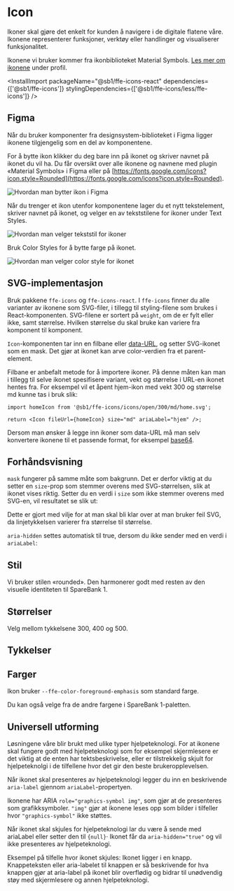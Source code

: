 
<Meta of={IconStories} />

# Icon

Ikoner skal gjøre det enkelt for kunden å navigere i de digitale flatene våre. Ikonene representerer funksjoner, verktøy eller handlinger og visualiserer funksjonalitet.

Ikonene vi bruker kommer fra ikonbiblioteket Material Symbols. [Les mer om ikonene](https://design.sparebank1.no/profil/ikoner/) under profil.

<InstallImport
    packageName="@sb1/ffe-icons-react"
    dependencies={['@sb1/ffe-icons']}
    stylingDependencies={['@sb1/ffe-icons/less/ffe-icons']}
/>

## Figma

Når du bruker komponenter fra designsystem-biblioteket i Figma ligger ikonene tilgjengelig som en del av komponentene.

For å bytte ikon klikker du deg bare inn på ikonet og skriver navnet på ikonet du vil ha. Du får oversikt over alle ikonene og navnene med plugin «Material Symbols»
i Figma eller på [https://fonts.google.com/icons?icon.style=Rounded](https://fonts.google.com/icons?icon.style=Rounded).

<img src={bytteIkonSrc} alt="Hvordan man bytter ikon i Figma" />

Når du trenger et ikon utenfor komponentene lager du et nytt tekstelement, skriver navnet på ikonet, og velger en av tekststilene for ikoner under Text Styles.

<img src={velgerTextStilSrc} alt="Hvordan man velger tekststil for ikoner" />

Bruk Color Styles for å bytte farge på ikonet.

<img src={velgerColorSrc} alt="Hvordan man velger color style for ikonet" />

## SVG-implementasjon

Bruk pakkene `ffe-icons` og `ffe-icons-react`. I `ffe-icons` finner du alle varianter av ikonene som SVG-filer, i tillegg til styling-filene som brukes i React-komponenten.
SVG-filene er sortert på `weight`, om de er fylt eller ikke, samt størrelse. Hvilken størrelse du skal bruke kan variere fra komponent til komponent.

`Icon`-komponenten tar inn en filbane eller [data-URL](https://developer.mozilla.org/en-US/docs/Web/HTTP/Basics_of_HTTP/Data_URLs), og setter SVG-ikonet som en mask. Det gjør at ikonet kan arve color-verdien fra et parent-element.

Filbane er anbefalt metode for å importere ikoner. På denne måten kan man i tillegg til selve ikonet spesifisere variant, vekt og størrelse i URL-en ikonet hentes fra.
For eksempel vil et åpent hjem-ikon med vekt 300 og størrelse md kunne tas i bruk slik:

```
import homeIcon from '@sb1/ffe-icons/icons/open/300/md/home.svg';

return <Icon fileUrl={homeIcon} size="md" ariaLabel="hjem" />;
```

Dersom man ønsker å legge inn ikoner som data-URL må man selv konvertere ikonene til et passende format, for eksempel [base64](https://developer.mozilla.org/en-US/docs/Glossary/Base64).

## Forhåndsvisning

<Canvas of={IconStories.Standard} />
<Controls of={IconStories.Standard} />

`mask` fungerer på samme måte som bakgrunn. Det er derfor viktig at du setter en `size`-prop som stemmer overens med SVG-størrelsen, slik at ikonet vises riktig.
Setter du en verdi i `size` som ikke stemmer overens med SVG-en, vil resultatet se slik ut:

<Canvas of={IconStories.WrongSize} />

Dette er gjort med vilje for at man skal bli klar over at man bruker feil SVG, da linjetykkelsen varierer fra størrelse til størrelse.

`aria-hidden` settes automatisk til true, dersom du ikke sender med en verdi i `ariaLabel`:

<Canvas of={IconStories.NoAriaLabel} />

## Stil

Vi bruker stilen «rounded». Den harmonerer godt med resten av den visuelle identiteten til SpareBank 1.

## Størrelser

Velg mellom tykkelsene 300, 400 og 500.

<Canvas of={IconStories.Sizes} />

## Tykkelser

<Canvas of={IconStories.Weights} />

## Farger

Ikon bruker `--ffe-color-foreground-emphasis` som standard farge.

Du kan også velge fra de andre fargene i SpareBank 1-paletten.

## Universell utforming

Løsningene våre blir brukt med ulike typer hjelpeteknologi. For at ikonene skal fungere godt med hjelpeteknologi som for
eksempel skjermlesere er det viktig at de enten har tektsbeskrivelse, eller er tilstrekkelig skjult for hjelpeteknolgi i
de tilfellene hvor det gir den beste brukeropplevelsen.

Når ikonet skal presenteres av hjelpeteknologi legger du inn en beskrivende `aria-label` gjennom `ariaLabel`-propertyen.

Ikonene har ARIA `role="graphics-symbol img"`, som gjør at de presenteres som grafikksymboler. `"img"` gjør at ikonene leses
opp som bilder i tilfeller hvor `"graphics-symbol"` ikke støttes.

Når ikonet skal skjules for hjelpeteknologi lar du være å sende med ariaLabel eller setter den til `{null}`·
Ikonet får da `aria-hidden="true"` og vil ikke presenteres av hjelpeteknologi.

Eksempel på tilfelle hvor ikonet skjules: Ikonet ligger i en knapp. Knappeteksten eller aria-labelet til knappen er så
beskrivende for hva knappen gjør at aria-label på ikonet blir overflødig og bidrar til unødvendig støy med skjermlesere
og annen hjelpeteknologi.

<Canvas of={IconStories.UniversellUtforming} />
